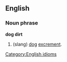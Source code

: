 ==English==
===Noun phrase===
[[Category:English idioms]]
'''dog dirt'''
#(slang) [[dog]] [[excrement]].

{{stub}}